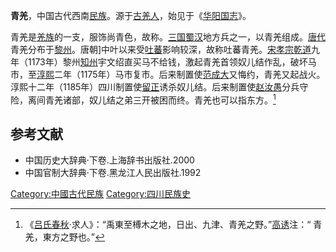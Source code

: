 '''青羌'''，中国古代西南[[民族|民族]]。源于[[古羌人|古羌人]]，始见于《[[华阳国志|华阳国志]]》。 

青羌是[[羌族|羌族]]的一支，服饰尚青色，故称。[[三国|三国]][[蜀汉|蜀汉]]地方兵之一，以青羌组成。[[唐代|唐代]]青羌分布于[[黎州|黎州]]。唐朝]中叶以来受[[吐蕃|吐蕃]]影响较深，故称吐蕃青羌。[[宋孝宗|宋孝宗]][[乾道_(南宋)|乾道]]九年（1173年）黎州[[知州|知州]]宇文绍直买马不给钱，激起青羌首领奴儿结作乱，破坏马市，至[[淳熙|淳熙]]二年（1175年）马市复市。后来制置使[[范成大|范成大]]又悔约，青羌又起战火。淳熙十二年（1185年）四川制置使[[留正|留正]]诱杀奴儿结。后来制置使[[赵汝愚|赵汝愚]]分兵守险，离间青羌诸部，奴儿结之弟三开被困而终。青羌也可以指东方。<ref>《[[吕氏春秋|吕氏春秋]]·求人》：“禹東至榑木之地，日出、九津、青羌之野。”[[高诱|高诱]]注：“ 青羌，東方之野也。”</ref>

== 参考文献 ==
{{reflist}}
*中国历史大辞典·下卷.上海辞书出版社.2000
*中国官制大辞典·下卷.黑龙江人民出版社.1992
[[Category:中國古代民族|Category:中國古代民族]]
[[Category:四川民族史|Category:四川民族史]]